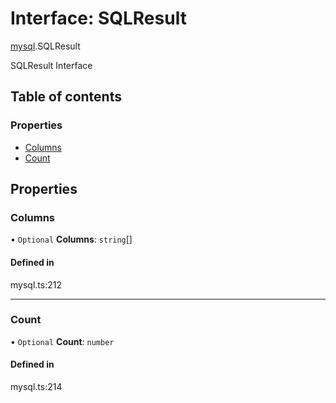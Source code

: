 # Interface: SQLResult

[mysql](/templates/protocols/javascript/modules/mysql).SQLResult

SQLResult Interface

## Table of contents

### Properties

- [Columns](/templates/protocols/javascript/modules/mysql.SQLResult#columns)
- [Count](/templates/protocols/javascript/modules/mysql.SQLResult#count)

## Properties

### Columns

• `Optional` **Columns**: `string`[]

#### Defined in

mysql.ts:212

___

### Count

• `Optional` **Count**: `number`

#### Defined in

mysql.ts:214
